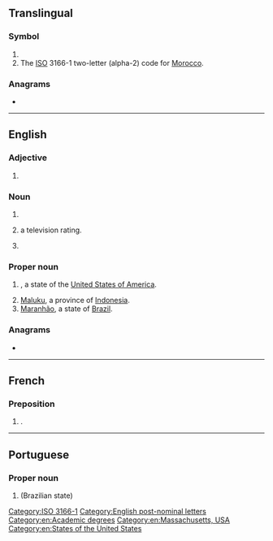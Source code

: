 {{also|Appendix:Variations of "ma"}}
==Translingual==

===Symbol===
{{head|mul|symbol}}

# {{SI-unit-abb|mega|ampere|[[electrical current]]}}
# The [[ISO]] 3166-1 two-letter (alpha-2) code for [[Morocco]].

===Anagrams===
* {{l|mul|AM}}

[[Category:ISO 3166-1]]

----

==English==

===Adjective===
{{en-adj|-}}

# {{lb|en|statistics}} {{initialism of|en|moving average}}

===Noun===
{{en-noun|~}}

# {{initialism of|en|Master of Arts}}
# {{lb|en|US|TV}} {{initialism of|en|[[mature]] [[audience]]|dot=,}} a television rating.
# {{lb|en|US|military}} {{initialism of|en|master-at-arms|dot=;}} {{n-g|also {{m|en|MAA}}.}}

===Proper noun===
{{en-prop|-}}

# {{form of|en|Postal abbreviation|Massachusetts}}, a state of the [[United States of America]].
# [[Maluku]], a province of [[Indonesia]].
# [[Maranhão]], a state of [[Brazil]].

===Anagrams===
* {{anagrams|en|a=am|'am|A&M|A. & M.|A. M.|A.M.|AM|Am|Am.|a.m.|am}}

[[Category:English post-nominal letters]]
[[Category:en:Academic degrees]]
[[Category:en:Massachusetts, USA]]
[[Category:en:States of the United States]]

----

==French==

===Preposition===
{{fr-prep}}

# {{abbreviation of|fr|meilleur avant|t=best before|dot=:}} {{l|en|BB}}.

----

==Portuguese==

===Proper noun===
{{pt-proper noun|m}}

# {{lb|pt|Brazil}} {{abbreviation of|pt|Maranhão}} (Brazilian state)